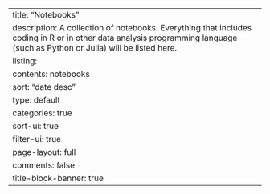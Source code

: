 ---
title: "Notebooks"
description: A collection of notebooks. Everything that includes coding in R or in other data analysis programming language (such as Python or Julia) will be listed here.
listing:
  contents: notebooks
  sort: "date desc"
  type: default
  categories: true
  sort-ui: true
  filter-ui: true
page-layout: full
comments: false
title-block-banner: true
---